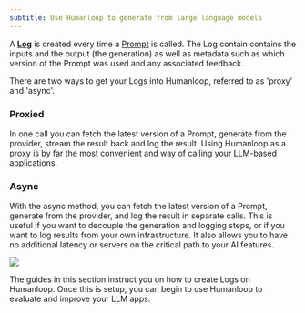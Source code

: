 ```yaml
---
subtitle: Use Humanloop to generate from large language models
---
```


A [**Log**](./logs) is created every time a [Prompt](./prompts) is called. The Log contain contains the inputs and the output (the generation) as well as metadata such as which version of the Prompt was used and any associated feedback.

There are two ways to get your Logs into Humanloop, referred to as 'proxy' and 'async'.

### **Proxied**

In one call you can fetch the latest version of a Prompt, generate from the provider, stream the result back and log the result.
Using Humanloop as a proxy is by far the most convenient and way of calling your LLM-based applications.

### **Async**

With the async method, you can fetch the latest version of a Prompt, generate from the provider, and log the result in separate calls. This is useful if you want to decouple the generation and logging steps, or if you want to log results from your own infrastructure. It also allows you to have no additional latency or servers on the critical path to your AI features.

<img src="../../../assets/images/11ae297-image.png" />

The guides in this section instruct you on how to create Logs on Humanloop. Once
this is setup, you can begin to use Humanloop to evaluate and improve your LLM apps.
